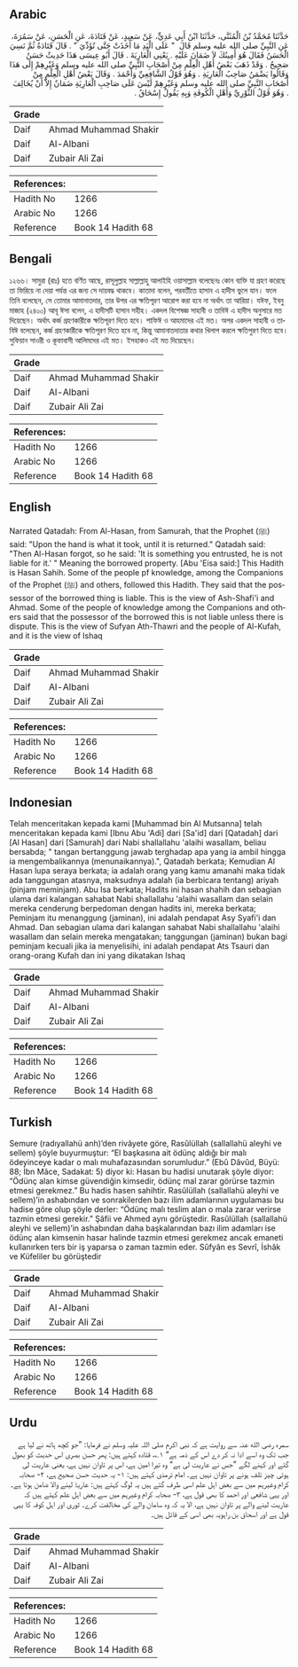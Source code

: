 ## Arabic


<div dir="rtl" lang="ar" style={{fontSize:'larger',backgroundColor:'#f8f9fa',padding:20}}>
حَدَّثَنَا مُحَمَّدُ بْنُ الْمُثَنَّى، حَدَّثَنَا ابْنُ أَبِي عَدِيٍّ، عَنْ سَعِيدٍ، عَنْ قَتَادَةَ، عَنِ الْحَسَنِ، عَنْ سَمُرَةَ، عَنِ النَّبِيِّ صلى الله عليه وسلم قَالَ ‏ "‏ عَلَى الْيَدِ مَا أَخَذَتْ حَتَّى تُؤَدِّيَ ‏"‏ ‏.‏ قَالَ قَتَادَةُ ثُمَّ نَسِيَ الْحَسَنُ فَقَالَ هُوَ أَمِينُكَ لاَ ضَمَانَ عَلَيْهِ ‏.‏ يَعْنِي الْعَارِيَةَ ‏.‏ قَالَ أَبُو عِيسَى هَذَا حَدِيثٌ حَسَنٌ صَحِيحٌ ‏.‏ وَقَدْ ذَهَبَ بَعْضُ أَهْلِ الْعِلْمِ مِنْ أَصْحَابِ النَّبِيِّ صلى الله عليه وسلم وَغَيْرِهِمْ إِلَى هَذَا وَقَالُوا يَضْمَنُ صَاحِبُ الْعَارِيَةِ ‏.‏ وَهُوَ قَوْلُ الشَّافِعِيِّ وَأَحْمَدَ ‏.‏ وَقَالَ بَعْضُ أَهْلِ الْعِلْمِ مِنْ أَصْحَابِ النَّبِيِّ صلى الله عليه وسلم وَغَيْرِهِمْ لَيْسَ عَلَى صَاحِبِ الْعَارِيَةِ ضَمَانٌ إِلاَّ أَنْ يُخَالِفَ ‏.‏ وَهُوَ قَوْلُ الثَّوْرِيِّ وَأَهْلِ الْكُوفَةِ وَبِهِ يَقُولُ إِسْحَاقُ ‏.‏
</div>
<div style={{backgroundColor:'#f8f9fa',padding:20, marginBottom: 10}}><table> <thead> <tr> <th>Grade</th> <th></th> </tr> </thead> <tbody> <tr><td>Daif</td><td>Ahmad Muhammad Shakir</td></tr><tr><td>Daif</td><td>Al-Albani</td></tr><tr><td>Daif</td><td>Zubair Ali Zai</td></tr></tbody></table><table> <thead> <tr> <th>References:</th> <th></th> </tr> </thead> <tbody><tr><td>Hadith No</td><td>1266</td></tr><tr><td>Arabic No</td><td>1266</td></tr><tr><td>Reference</td><td>Book 14 Hadith 68</td></tr></tbody></table></div>

## Bengali


<div dir="ltr" lang="bn" style={{fontSize:'larger',backgroundColor:'#f8f9fa',padding:20}}>
১২৬৬। সামুরা (রাঃ) হতে বর্ণিত আছে, রাসূলুল্লাহ সাল্লাল্লাহু আলাইহি ওয়াসাল্লাম বলেছেনঃ কোন ব্যক্তি যা গ্রহণ করেছে তা ফিরিয়ে না দেয়া পর্যন্ত এর জন্য সে দায়বদ্ধ থাকবে। কাতাদা বলেন, পরবর্তীতে হাসান এ হাদীস ভুলে যান। ফলে তিনি বলেছেন, সে তোমার আমানাতদার, তার উপর এর ক্ষতিপূরণ আরোপ করা হবে না অর্থাৎ তা আরিয়া। যঈফ, ইবনু মাজাহ (২৪০০) আবূ ঈসা বলেন, এ হাদীসটি হাসান সহীহ। একদল বিশেষজ্ঞ সাহাবী ও তাবিঈ এ হাদীস অনুসারে মত দিয়েছেন। অর্থাৎ কর্জ গ্রহণকারীকে ক্ষতিপূরণ দিতে হবে। শাফিঈ ও আহমাদের এই মত। অপর একদল সাহাবী ও তাবিঈ বলেছেন, কর্জ গ্রহণকারীকে ক্ষতিপূরণ দিতে হবে না, কিন্তু আমানাতদাতার কথার খিলাপ করলে ক্ষতিপুরণ দিতে হবে। সুফিয়ান সাওরী ও কূফাবাসী আলিমদের এই মত। ইসহাকও এই মত দিয়েছেন।
</div>
<div style={{backgroundColor:'#f8f9fa',padding:20, marginBottom: 10}}><table> <thead> <tr> <th>Grade</th> <th></th> </tr> </thead> <tbody> <tr><td>Daif</td><td>Ahmad Muhammad Shakir</td></tr><tr><td>Daif</td><td>Al-Albani</td></tr><tr><td>Daif</td><td>Zubair Ali Zai</td></tr></tbody></table><table> <thead> <tr> <th>References:</th> <th></th> </tr> </thead> <tbody><tr><td>Hadith No</td><td>1266</td></tr><tr><td>Arabic No</td><td>1266</td></tr><tr><td>Reference</td><td>Book 14 Hadith 68</td></tr></tbody></table></div>

## English


<div dir="ltr" lang="en" style={{fontSize:'larger',backgroundColor:'#f8f9fa',padding:20}}>
Narrated Qatadah: From Al-Hasan, from Samurah, that the Prophet (ﷺ) said: "Upon the hand is what it took, until it is returned." Qatadah said: "Then Al-Hasan forgot, so he said: 'It is something you entrusted, he is not liable for it.' " Meaning the borrowed property. [Abu 'Eisa said:] This Hadith is Hasan Sahih. Some of the people pf knowledge, among the Companions of the Prophet (ﷺ) and others, followed this Hadith. They said that the possessor of the borrowed thing is liable. This is the view of Ash-Shafi'i and Ahmad. Some of the people of knowledge among the Companions and others said that the possessor of the borrowed this is not liable unless there is dispute. This is the view of Sufyan Ath-Thawri and the people of Al-Kufah, and it is the view of Ishaq
</div>
<div style={{backgroundColor:'#f8f9fa',padding:20, marginBottom: 10}}><table> <thead> <tr> <th>Grade</th> <th></th> </tr> </thead> <tbody> <tr><td>Daif</td><td>Ahmad Muhammad Shakir</td></tr><tr><td>Daif</td><td>Al-Albani</td></tr><tr><td>Daif</td><td>Zubair Ali Zai</td></tr></tbody></table><table> <thead> <tr> <th>References:</th> <th></th> </tr> </thead> <tbody><tr><td>Hadith No</td><td>1266</td></tr><tr><td>Arabic No</td><td>1266</td></tr><tr><td>Reference</td><td>Book 14 Hadith 68</td></tr></tbody></table></div>

## Indonesian


<div dir="ltr" lang="id" style={{fontSize:'larger',backgroundColor:'#f8f9fa',padding:20}}>
Telah menceritakan kepada kami [Muhammad bin Al Mutsanna] telah menceritakan kepada kami [Ibnu Abu 'Adi] dari [Sa'id] dari [Qatadah] dari [Al Hasan] dari [Samurah] dari Nabi shallallahu 'alaihi wasallam, beliau bersabda; " tangan bertanggung jawab terghadap apa yang ia ambil hingga ia mengembalikannya (menunaikannya).", Qatadah berkata; Kemudian Al Hasan lupa seraya berkata; ia adalah orang yang kamu amanahi maka tidak ada tanggungan atasnya, maksudnya adalah (ia berbicara tentang) ariyah (pinjam meminjam). Abu Isa berkata; Hadits ini hasan shahih dan sebagian ulama dari kalangan sahabat Nabi shallallahu 'alaihi wasallam dan selain mereka cenderung berpedoman dengan hadits ini, mereka berkata; Peminjam itu menanggung (jaminan), ini adalah pendapat Asy Syafi'i dan Ahmad. Dan sebagian ulama dari kalangan sahabat Nabi shallallahu 'alaihi wasallam dan selain mereka mengatakan; tanggungan (jaminan) bukan bagi peminjam kecuali jika ia menyelisihi, ini adalah pendapat Ats Tsauri dan orang-orang Kufah dan ini yang dikatakan Ishaq
</div>
<div style={{backgroundColor:'#f8f9fa',padding:20, marginBottom: 10}}><table> <thead> <tr> <th>Grade</th> <th></th> </tr> </thead> <tbody> <tr><td>Daif</td><td>Ahmad Muhammad Shakir</td></tr><tr><td>Daif</td><td>Al-Albani</td></tr><tr><td>Daif</td><td>Zubair Ali Zai</td></tr></tbody></table><table> <thead> <tr> <th>References:</th> <th></th> </tr> </thead> <tbody><tr><td>Hadith No</td><td>1266</td></tr><tr><td>Arabic No</td><td>1266</td></tr><tr><td>Reference</td><td>Book 14 Hadith 68</td></tr></tbody></table></div>

## Turkish


<div dir="ltr" lang="tr" style={{fontSize:'larger',backgroundColor:'#f8f9fa',padding:20}}>
Semure (radıyallahü anh)’den rivâyete göre, Rasûlüllah (sallallahü aleyhi ve sellem) şöyle buyurmuştur: “El başkasına ait ödünç aldığı bir malı ödeyinceye kadar o malı muhafazasından sorumludur.” (Ebû Dâvûd, Büyü: 88; İbn Mâce, Sadakat: 5) diyor ki: Hasan bu hadisi unutarak şöyle diyor: “Ödünç alan kimse güvendiğin kimsedir, ödünç mal zarar görürse tazmin etmesi gerekmez.” Bu hadis hasen sahihtir. Rasûlüllah (sallallahü aleyhi ve sellem)’in ashabından ve sonrakilerden bazı ilim adamlarının uygulaması bu hadise göre olup şöyle derler: “Ödünç malı teslim alan o mala zarar verirse tazmin etmesi gerekir.” Şâfii ve Ahmed aynı görüştedir. Rasûlüllah (sallallahü aleyhi ve sellem)’in ashabından daha başkalarından bazı ilim adamları ise ödünç alan kimsenin hasar halinde tazmin etmesi gerekmez ancak emaneti kullanırken ters bir iş yaparsa o zaman tazmin eder. Sûfyân es Sevrî, İshâk ve Küfeliler bu görüştedir
</div>
<div style={{backgroundColor:'#f8f9fa',padding:20, marginBottom: 10}}><table> <thead> <tr> <th>Grade</th> <th></th> </tr> </thead> <tbody> <tr><td>Daif</td><td>Ahmad Muhammad Shakir</td></tr><tr><td>Daif</td><td>Al-Albani</td></tr><tr><td>Daif</td><td>Zubair Ali Zai</td></tr></tbody></table><table> <thead> <tr> <th>References:</th> <th></th> </tr> </thead> <tbody><tr><td>Hadith No</td><td>1266</td></tr><tr><td>Arabic No</td><td>1266</td></tr><tr><td>Reference</td><td>Book 14 Hadith 68</td></tr></tbody></table></div>

## Urdu


<div dir="rtl" lang="ur" style={{fontSize:'larger',backgroundColor:'#f8f9fa',padding:20}}>
سمرہ رضی الله عنہ سے روایت ہے کہ نبی اکرم صلی اللہ علیہ وسلم نے فرمایا: ”جو کچھ ہاتھ نے لیا ہے جب تک وہ اسے ادا نہ کر دے اس کے ذمہ ہے“ ۱؎، قتادہ کہتے ہیں: پھر حسن بصری اس حدیث کو بھول گئے اور کہنے لگے ”جس نے عاریت لی ہے“ وہ تیرا امین ہے، اس پر تاوان نہیں ہے، یعنی عاریت لی ہوئی چیز تلف ہونے پر تاوان نہیں ہے۔ امام ترمذی کہتے ہیں: ۱- یہ حدیث حسن صحیح ہے، ۲- صحابہ کرام وغیرہم میں سے بعض اہل علم اسی طرف گئے ہیں یہ لوگ کہتے ہیں: عاریۃً لینے والا ضامن ہوتا ہے۔ اور یہی شافعی اور احمد کا بھی قول ہے، ۳- صحابہ کرام وغیرہم میں سے بعض اہل علم کہتے ہیں کہ عاریت لینے والے پر تاوان نہیں ہے، الا یہ کہ وہ سامان والے کی مخالفت کرے۔ ثوری اور اہل کوفہ کا یہی قول ہے اور اسحاق بن راہویہ بھی اسی کے قائل ہیں۔
</div>
<div style={{backgroundColor:'#f8f9fa',padding:20, marginBottom: 10}}><table> <thead> <tr> <th>Grade</th> <th></th> </tr> </thead> <tbody> <tr><td>Daif</td><td>Ahmad Muhammad Shakir</td></tr><tr><td>Daif</td><td>Al-Albani</td></tr><tr><td>Daif</td><td>Zubair Ali Zai</td></tr></tbody></table><table> <thead> <tr> <th>References:</th> <th></th> </tr> </thead> <tbody><tr><td>Hadith No</td><td>1266</td></tr><tr><td>Arabic No</td><td>1266</td></tr><tr><td>Reference</td><td>Book 14 Hadith 68</td></tr></tbody></table></div>